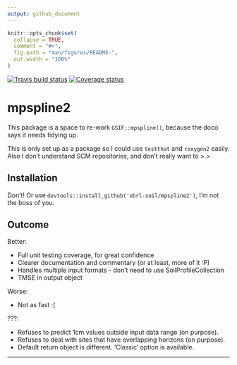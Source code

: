 ```yaml
---
output: github_document
---
```


<!-- README.md is generated from README.Rmd. Please edit that file -->

```r
knitr::opts_chunk$set(
  collapse = TRUE,
  comment = "#>",
  fig.path = "man/figures/README-",
  out.width = "100%"
)
```

[![Travis build status](https://travis-ci.com/obrl-soil/mpspline2.svg?branch=master)](https://travis-ci.com/obrl-soil/mpspline2)
[![Coverage status](https://codecov.io/gh/obrl-soil/mpspline2/branch/master/graph/badge.svg)](https://codecov.io/github/obrl-soil/mpspline2?branch=master)

# mpspline2

This package is a space to re-work `GSIF::mpspline()`, because the doco says it needs tidying up.

This is only set up as a package so I could use `testthat` and `roxygen2` easily. Also I don't understand SCM repositories, and don't really want to >.>

## Installation

Don't! Or use `devtools::install_github('obrl-soil/mpspline2')`, I'm not the boss of you.

## Outcome

Better:

  * Full unit testing coverage, for great confidence
  * Clearer documentation and commentary (or at least, more of it :P)
  * Handles multiple input formats - don't need to use SoilProfileCollection
  * TMSE in output object

Worse:

  * Not as fast :( 
  
???:

  * Refuses to predict 1cm values outside input data range (on purpose).
  * Refuses to deal with sites that have overlapping horizons (on purpose).
  * Default return object is different. 'Classic' option is available.
  
***
